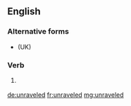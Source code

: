 ==English==

===Alternative forms===
* {{l|en|unravelled}} (UK)

===Verb===
{{head|en|verb form}}

# {{label|en|American spelling}} {{en-past of|unravel}}

[[de:unraveled]]
[[fr:unraveled]]
[[mg:unraveled]]